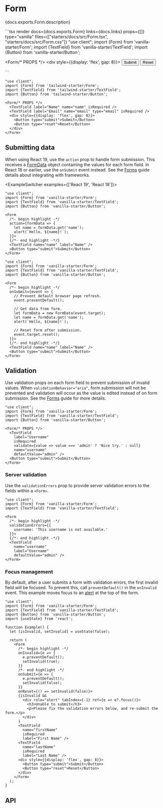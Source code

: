 

# Form

<PageDescription>{docs.exports.Form.description}</PageDescription>

<ExampleSwitcher>
  ```tsx render docs={docs.exports.Form} links={docs.links} props={[]} type="vanilla" files={["starters/docs/src/Form.tsx", "starters/docs/src/Form.css"]}
  "use client";
  import {Form} from 'vanilla-starter/Form';
  import {TextField} from 'vanilla-starter/TextField';
  import {Button} from 'vanilla-starter/Button';

  <Form/* PROPS */>
    <TextField label="Name" name="name" isRequired />
    <TextField label="Email" name="email" type="email" isRequired />
    <div style={{display: 'flex', gap: 8}}>
      <Button type="submit">Submit</Button>
      <Button type="reset">Reset</Button>
    </div>
  </Form>
  ```

  ```tsx render docs={docs.exports.Form} links={docs.links} props={[]} type="tailwind" files={["starters/tailwind/src/Form.tsx"]}
  "use client";
  import {Form} from 'tailwind-starter/Form';
  import {TextField} from 'tailwind-starter/TextField';
  import {Button} from 'tailwind-starter/Button';

  <Form/* PROPS */>
    <TextField label="Name" name="name" isRequired />
    <TextField label="Email" name="email" type="email" isRequired />
    <div style={{display: 'flex', gap: 8}}>
      <Button type="submit">Submit</Button>
      <Button type="reset">Reset</Button>
    </div>
  </Form>
  ```

</ExampleSwitcher>

## Submitting data

When using React 19, use the `action` prop to handle form submission. This receives a [FormData](https://developer.mozilla.org/en-US/docs/Web/API/FormData) object containing the values for each form field. In React 18 or earlier, use the `onSubmit` event instead. See the [Forms](forms.html) guide details about integrating with frameworks.

<ExampleSwitcher examples={['React 19', 'React 18']}>

```tsx render
"use client";
import {Form} from 'vanilla-starter/Form';
import {TextField} from 'vanilla-starter/TextField';
import {Button} from 'vanilla-starter/Button';

<Form
  /*- begin highlight -*/
  action={formData => {
    let name = formData.get('name');
    alert(`Hello, ${name}!`);
  }}>
  {/*- end highlight -*/}
  <TextField name="name" label="Name" />
  <Button type="submit">Submit</Button>
</Form>
```

```tsx render
"use client";
import {Form} from 'vanilla-starter/Form';
import {TextField} from 'vanilla-starter/TextField';
import {Button} from 'vanilla-starter/Button';

<Form
  /*- begin highlight -*/
  onSubmit={event => {
    // Prevent default browser page refresh.
    event.preventDefault();

    // Get data from form.
    let formData = new FormData(event.target);
    let name = formData.get('name');
    alert(`Hello, ${name}!`);

    // Reset form after submission.
    event.target.reset();
  }}>
  {/*- end highlight -*/}
  <TextField name="name" label="Name" />
  <Button type="submit">Submit</Button>
</Form>
```

</ExampleSwitcher>

## Validation

Use validation props on each form field to prevent submission of invalid values. When `validationBehavior="aria"`, form submission will not be prevented and validation will occur as the value is edited instead of on form submission. See the [Forms](forms.html) guide for more details.

```tsx render docs={docs.exports.Form} links={docs.links} props={['validationBehavior']} type="vanilla" files={["starters/docs/src/Form.tsx", "starters/docs/src/Form.css"]}
"use client";
import {Form} from 'vanilla-starter/Form';
import {TextField} from 'vanilla-starter/TextField';
import {Button} from 'vanilla-starter/Button';

<Form/* PROPS */>
  <TextField
    label="Username"
    isRequired
    validate={value => value === 'admin' ? 'Nice try.' : null}
    name="username"
    defaultValue="admin" />
  <Button type="submit">Submit</Button>
</Form>
```

### Server validation

Use the `validationErrors` prop to provide server validation errors to the fields within a `<Form>`.

```tsx render
"use client";
import {Form} from 'vanilla-starter/Form';
import {TextField} from 'vanilla-starter/TextField';

<Form
  /*- begin highlight -*/
  validationErrors={{
    username: 'This username is not available.'
  }}>
  {/*- end highlight -*/}
  <TextField
    name="username"
    label="Username"
    defaultValue="admin" />
</Form>
```

### Focus management

By default, after a user submits a form with validation errors, the first invalid field will be focused. To prevent this, call `preventDefault()` in the `onInvalid` event. This example moves focus to an [alert](https://developer.mozilla.org/en-US/docs/Web/Accessibility/ARIA/Roles/alert_role) at the top of the form.

```tsx render
"use client";
import {Form} from 'vanilla-starter/Form';
import {TextField} from 'vanilla-starter/TextField';
import {Button} from 'vanilla-starter/Button';
import {useState} from 'react';

function Example() {
  let [isInvalid, setInvalid] = useState(false);

  return (
    <Form
      /*- begin highlight -*/
      onInvalid={e => {
        e.preventDefault();
        setInvalid(true);
      }}
      /*- end highlight -*/
      onSubmit={e => {
        e.preventDefault();
        setInvalid(false);
      }}
      onReset={() => setInvalid(false)}>
      {isInvalid &&
        <div role="alert" tabIndex={-1} ref={e => e?.focus()}>
          <h3>Unable to submit</h3>
          <p>Please fix the validation errors below, and re-submit the form.</p>
        </div>
      }
      <TextField
        name="firstName"
        isRequired
        label="First Name" />
      <TextField
        name="lastName"
        isRequired
        label="Last Name" />
      <div style={{display: 'flex', gap: 8}}>
        <Button type="submit">Submit</Button>
        <Button type="reset">Reset</Button>
      </div>
    </Form>
  );
}
```

## API

<PropTable component={docs.exports.Form} links={docs.links} />
